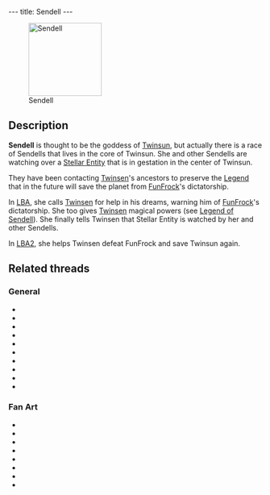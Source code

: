 ---
title: Sendell
---

{{twinsunica import}}{{Infobox Character
 |image=Sendell.jpg
 |race=god
 |gender=female
 |size=large
 |age=adult
 |magical=yes
 |lba1=yes
 |lba2=yes
 |alignment=sendell
 |occupation=
 |requires=
 |amount=
 |fam1=
 |fam2=
 |planet=Twinsun
 |island=Well of Sendell
 |building=
}}

[[Image:Sendell.gif|right|145px|thumb|Sendell]]

==Description==
'''Sendell''' is thought to be the goddess of [[Twinsun]], but actually there is a race of Sendells that lives in the core of Twinsun. She and other Sendells are watching over a [[Stellar Entity]] that is in gestation in the center of Twinsun.

They have been contacting [[Twinsen]]'s ancestors to preserve the [[Legend of Sendell|Legend]] that in the future will save the planet from [[FunFrock]]'s dictatorship. 

In [[Little Big Adventure|LBA]], she calls [[Twinsen]] for help in his dreams, warning him of [[Dr. FunFrock|FunFrock]]'s dictatorship. She too gives [[Twinsen]] magical powers (see [[Legend of Sendell]]). She finally tells Twinsen that Stellar Entity is watched by her and other Sendells.

In [[Little Big Adventure 2|LBA2]], she helps Twinsen defeat FunFrock and save Twinsun again.

{{stub}}

{{spoiler|After Twinsen returns to Twinsun, Sendell comes to his rescue to help him push the Emerald Moon back into its orbit around Twinsun.}}

==Related threads==
===General===
* {{thread|id=9558|title=Sendellism}}
* {{thread|id=7653|title=Is Sendell a Girl?}}
* {{thread|id=6949|title=Why?}}
* {{thread|id=5932|title=LBA2 Mysteries}}
* {{thread|id=4010|title=Sendel vs. FunFrock}}
* {{thread|id=4007|title=Your preferred "version" of Sendell}}
* {{thread|id=3867|title=File that Didier sent me....}}
* {{thread|id=3536|title=Sendel, my pc god!}}
* {{thread|id=3466|title=Sendell}}
* {{thread|id=2442|title=Yet another odd quote}}

===Fan Art===
* {{thread|id=11564|title=Evil Sendell (lol)}}
* {{thread|id=9830|title=Sendell Wallpaper}}
* {{post|id=149588|title=Edited Film Pictures}}
* {{post|id=93688|title=Lba3}}
* {{thread|id=3911|title=Sendell ^_^}}
* {{thread|id=3786|title=Sendell's new image}}
* {{thread|id=3785|title=Sendell takes a turning}}
* {{post|id=297883|title=mystery picture}}